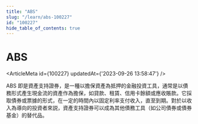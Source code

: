 ```yaml
---
title: "ABS"
slug: "/learn/abs-100227"
id: "100227"
hide_table_of_contents: true
---
```



# ABS

<ArticleMeta id={100227} updatedAt={'2023-09-26 13:58:47'} />
<div className='border-solid border-b border-t-0 my-4 border-[var(--ifm-color-gray-300)]' />

ABS 即是資產支持證券，是一種以擔保資產為抵押的金融投資工具，通常是以債務形式產生現金流的資產作為擔保，如貸款、租賃、信用卡餘額或應收賬款。它採取債券或票據的形式，在一定的時間內以固定利率支付收入，直至到期。對於以收入為導向的投資者來説，資產支持證券可以成為其他債務工具（如公司債券或債券基金）的替代品。
